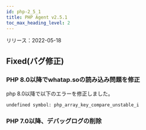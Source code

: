 ```yaml
---
id: php-2_5_1
title: PHP Agent v2.5.1
toc_max_heading_level: 2
---
```



リリース：2022-05-18

## Fixed(バグ修正)

### PHP 8.0以降でwhatap.soの読み込み問題を修正

php 8.0以降で以下のエラーを修正しました。

```
undefined symbol: php_array_key_compare_unstable_i  
```

### PHP 7.0以降、デバッグログの削除
